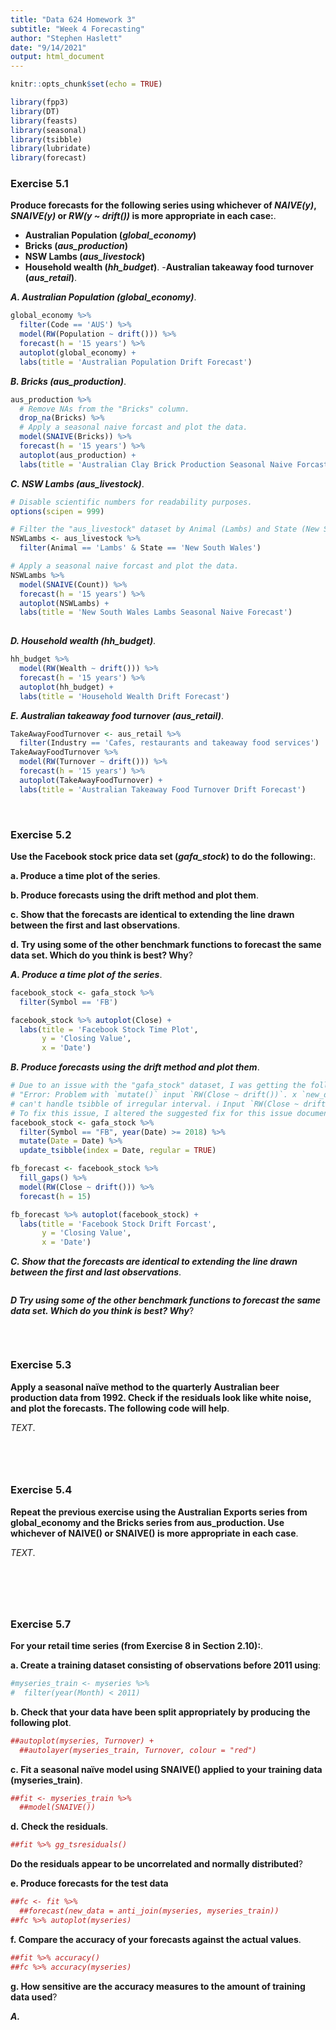 ```yaml
---
title: "Data 624 Homework 3"
subtitle: "Week 4 Forecasting"
author: "Stephen Haslett"
date: "9/14/2021"
output: html_document
---
```


```r
knitr::opts_chunk$set(echo = TRUE)

library(fpp3)
library(DT)
library(feasts)
library(seasonal)
library(tsibble)
library(lubridate)
library(forecast)
```

### Exercise 5.1
**Produce forecasts for the following series using whichever of _NAIVE(y)_, _SNAIVE(y)_ or _RW(y ~ drift())_ is more appropriate in each case:**.

- **Australian Population (_global_economy_)**
- **Bricks (_aus_production_)**
- **NSW Lambs (_aus_livestock_)**
- **Household wealth (_hh_budget_)**.
-**Australian takeaway food turnover (_aus_retail_)**.


**_A. Australian Population (global_economy)_**.


```r
global_economy %>%
  filter(Code == 'AUS') %>% 
  model(RW(Population ~ drift())) %>% 
  forecast(h = '15 years') %>% 
  autoplot(global_economy) +
  labs(title = 'Australian Population Drift Forecast')
```


**_B. Bricks (aus_production)_**.


```r
aus_production %>% 
  # Remove NAs from the "Bricks" column.
  drop_na(Bricks) %>%
  # Apply a seasonal naive forcast and plot the data.
  model(SNAIVE(Bricks)) %>% 
  forecast(h = '15 years') %>% 
  autoplot(aus_production) +
  labs(title = 'Australian Clay Brick Production Seasonal Naive Forcast')
```

**_C. NSW Lambs (aus_livestock)_**.


```r
# Disable scientific numbers for readability purposes.
options(scipen = 999)

# Filter the "aus_livestock" dataset by Animal (Lambs) and State (New South Wales).
NSWLambs <- aus_livestock %>% 
  filter(Animal == 'Lambs' & State == 'New South Wales')

# Apply a seasonal naive forcast and plot the data.
NSWLambs %>%
  model(SNAIVE(Count)) %>% 
  forecast(h = '15 years') %>% 
  autoplot(NSWLambs) +
  labs(title = 'New South Wales Lambs Seasonal Naive Forecast')
  
```

**_D. Household wealth (hh_budget)_**.


```r
hh_budget %>%
  model(RW(Wealth ~ drift())) %>% 
  forecast(h = '15 years') %>% 
  autoplot(hh_budget) +
  labs(title = 'Household Wealth Drift Forecast')
```

**_E. Australian takeaway food turnover (aus_retail)_**.


```r
TakeAwayFoodTurnover <- aus_retail %>%
  filter(Industry == 'Cafes, restaurants and takeaway food services')
TakeAwayFoodTurnover %>%
  model(RW(Turnover ~ drift())) %>% 
  forecast(h = '15 years') %>% 
  autoplot(TakeAwayFoodTurnover) +
  labs(title = 'Australian Takeaway Food Turnover Drift Forecast')
```


\ 

### Exercise 5.2
**Use the Facebook stock price data set (_gafa_stock_) to do the following:**.

**a. Produce a time plot of the series**.

**b. Produce forecasts using the drift method and plot them**.

**c. Show that the forecasts are identical to extending the line drawn between the first and last observations**.

**d. Try using some of the other benchmark functions to forecast the same data set. Which do you think is best? Why**?


**_A. Produce a time plot of the series_**.

```r
facebook_stock <- gafa_stock %>% 
  filter(Symbol == 'FB')

facebook_stock %>% autoplot(Close) +
  labs(title = 'Facebook Stock Time Plot',
       y = 'Closing Value',
       x = 'Date')
```


**_B. Produce forecasts using the drift method and plot them_**.
```r
# Due to an issue with the "gafa_stock" dataset, I was getting the following error -
# "Error: Problem with `mutate()` input `RW(Close ~ drift())`. x `new_data.tbl_ts(.data, round(n))`
# can't handle tsibble of irregular interval. ℹ Input `RW(Close ~ drift())` is `(function (object, ...)".
# To fix this issue, I altered the suggested fix for this issue documented here - https://github.com/tidyverts/tsibbledata/issues/8. 
facebook_stock <- gafa_stock %>%
  filter(Symbol == "FB", year(Date) >= 2018) %>%
  mutate(Date = Date) %>%
  update_tsibble(index = Date, regular = TRUE)

fb_forecast <- facebook_stock %>%
  fill_gaps() %>% 
  model(RW(Close ~ drift())) %>%
  forecast(h = 15)

fb_forecast %>% autoplot(facebook_stock) +
  labs(title = 'Facebook Stock Drift Forcast',
       y = 'Closing Value',
       x = 'Date')
```


**_C. Show that the forecasts are identical to extending the line drawn between the first and last observations_**.
```r

```


**_D Try using some of the other benchmark functions to forecast the same data set. Which do you think is best? Why_**?
```r
```

\ 

### Exercise 5.3
**Apply a seasonal naïve method to the quarterly Australian beer production data from 1992. Check if the residuals look like white noise, and plot the forecasts. The following code will help**.

_TEXT_.

```r
```


```r
```



\ 

### Exercise 5.4
**Repeat the previous exercise using the Australian Exports series from global_economy and the Bricks series from aus_production. Use whichever of NAIVE() or SNAIVE() is more appropriate in each case**.

_TEXT_.

```r

```

```r

```


```r

```

\ 

### Exercise 5.7
**For your retail time series (from Exercise 8 in Section 2.10):**.

**a. Create a training dataset consisting of observations before 2011 using**:

```r
#myseries_train <- myseries %>%
#  filter(year(Month) < 2011)
```

**b. Check that your data have been split appropriately by producing the following plot**.

```r
##autoplot(myseries, Turnover) +
  ##autolayer(myseries_train, Turnover, colour = "red")
```

**c. Fit a seasonal naïve model using SNAIVE() applied to your training data (myseries_train)**.

```r
##fit <- myseries_train %>%
  ##model(SNAIVE())
```

**d. Check the residuals**.

```r
##fit %>% gg_tsresiduals()
```
  **Do the residuals appear to be uncorrelated and normally distributed**?

**e. Produce forecasts for the test data**

```r
##fc <- fit %>%
  ##forecast(new_data = anti_join(myseries, myseries_train))
##fc %>% autoplot(myseries)

```

**f. Compare the accuracy of your forecasts against the actual values**.

```r
##fit %>% accuracy()
##fc %>% accuracy(myseries)
```

**g. How sensitive are the accuracy measures to the amount of training data used**?


**_A._**

```r

```


```r

```


```r

```

\ 


